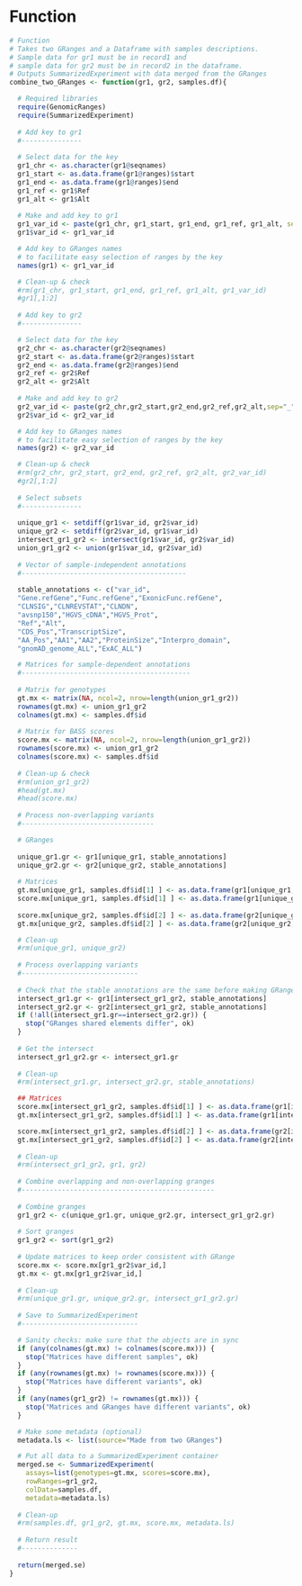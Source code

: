 
# Function

```r

# Function
# Takes two GRanges and a Dataframe with samples descriptions.  
# Sample data for gr1 must be in record1 and 
# sample data for gr2 must be in record2 in the dataframe.  
# Outputs SummarizedExperiment with data merged from the GRanges
combine_two_GRanges <- function(gr1, gr2, samples.df){

  # Required libraries
  require(GenomicRanges)
  require(SummarizedExperiment)
  
  # Add key to gr1
  #---------------
  
  # Select data for the key
  gr1_chr <- as.character(gr1@seqnames)
  gr1_start <- as.data.frame(gr1@ranges)$start
  gr1_end <- as.data.frame(gr1@ranges)$end
  gr1_ref <- gr1$Ref
  gr1_alt <- gr1$Alt
 
  # Make and add key to gr1
  gr1_var_id <- paste(gr1_chr, gr1_start, gr1_end, gr1_ref, gr1_alt, sep="_")
  gr1$var_id <- gr1_var_id

  # Add key to GRanges names
  # to facilitate easy selection of ranges by the key
  names(gr1) <- gr1_var_id

  # Clean-up & check
  #rm(gr1_chr, gr1_start, gr1_end, gr1_ref, gr1_alt, gr1_var_id)
  #gr1[,1:2]
  
  # Add key to gr2
  #---------------

  # Select data for the key
  gr2_chr <- as.character(gr2@seqnames)
  gr2_start <- as.data.frame(gr2@ranges)$start
  gr2_end <- as.data.frame(gr2@ranges)$end
  gr2_ref <- gr2$Ref
  gr2_alt <- gr2$Alt
 
  # Make and add key to gr2
  gr2_var_id <- paste(gr2_chr,gr2_start,gr2_end,gr2_ref,gr2_alt,sep="_")
  gr2$var_id <- gr2_var_id

  # Add key to GRanges names
  # to facilitate easy selection of ranges by the key
  names(gr2) <- gr2_var_id

  # Clean-up & check
  #rm(gr2_chr, gr2_start, gr2_end, gr2_ref, gr2_alt, gr2_var_id)
  #gr2[,1:2]
  
  # Select subsets
  #---------------
  
  unique_gr1 <- setdiff(gr1$var_id, gr2$var_id)
  unique_gr2 <- setdiff(gr2$var_id, gr1$var_id)
  intersect_gr1_gr2 <- intersect(gr1$var_id, gr2$var_id)
  union_gr1_gr2 <- union(gr1$var_id, gr2$var_id)
  
  # Vector of sample-independent annotations
  #-----------------------------------------
  
  stable_annotations <- c("var_id",
  "Gene.refGene","Func.refGene","ExonicFunc.refGene",
  "CLNSIG","CLNREVSTAT","CLNDN",
  "avsnp150","HGVS_cDNA","HGVS_Prot",
  "Ref","Alt",
  "CDS_Pos","TranscriptSize",
  "AA_Pos","AA1","AA2","ProteinSize","Interpro_domain",
  "gnomAD_genome_ALL","ExAC_ALL")

  # Matrices for sample-dependent annotations
  #------------------------------------------
  
  # Matrix for genotypes
  gt.mx <- matrix(NA, ncol=2, nrow=length(union_gr1_gr2))
  rownames(gt.mx) <- union_gr1_gr2
  colnames(gt.mx) <- samples.df$id
  
  # Matrix for BASS scores
  score.mx <- matrix(NA, ncol=2, nrow=length(union_gr1_gr2))
  rownames(score.mx) <- union_gr1_gr2
  colnames(score.mx) <- samples.df$id
  
  # Clean-up & check
  #rm(union_gr1_gr2)
  #head(gt.mx)
  #head(score.mx)
  
  # Process non-overlapping variants
  #---------------------------------

  # GRanges
  
  unique_gr1.gr <- gr1[unique_gr1, stable_annotations]
  unique_gr2.gr <- gr2[unique_gr2, stable_annotations]
  
  # Matrices
  gt.mx[unique_gr1, samples.df$id[1] ] <- as.data.frame(gr1[unique_gr1,])$GT
  score.mx[unique_gr1, samples.df$id[1] ] <- as.data.frame(gr1[unique_gr1,])$Score
  
  score.mx[unique_gr2, samples.df$id[2] ] <- as.data.frame(gr2[unique_gr2,])$Score
  gt.mx[unique_gr2, samples.df$id[2] ] <- as.data.frame(gr2[unique_gr2,])$GT

  # Clean-up
  #rm(unique_gr1, unique_gr2)
  
  # Process overlapping variants
  #-----------------------------
  
  # Check that the stable annotations are the same before making GRange
  intersect_gr1.gr <- gr1[intersect_gr1_gr2, stable_annotations]
  intersect_gr2.gr <- gr2[intersect_gr1_gr2, stable_annotations]
  if (!all(intersect_gr1.gr==intersect_gr2.gr)) {
    stop("GRanges shared elements differ", ok)
  }
 
  # Get the intersect
  intersect_gr1_gr2.gr <- intersect_gr1.gr
  
  # Clean-up
  #rm(intersect_gr1.gr, intersect_gr2.gr, stable_annotations)

  ## Matrices
  score.mx[intersect_gr1_gr2, samples.df$id[1] ] <- as.data.frame(gr1[intersect_gr1_gr2,])$Score
  gt.mx[intersect_gr1_gr2, samples.df$id[1] ] <- as.data.frame(gr1[intersect_gr1_gr2,])$GT

  score.mx[intersect_gr1_gr2, samples.df$id[2] ] <- as.data.frame(gr2[intersect_gr1_gr2,])$Score
  gt.mx[intersect_gr1_gr2, samples.df$id[2] ] <- as.data.frame(gr2[intersect_gr1_gr2,])$GT
  
  # Clean-up
  #rm(intersect_gr1_gr2, gr1, gr2)
  
  # Combine overlapping and non-overlapping granges
  #------------------------------------------------
  
  # Combine granges
  gr1_gr2 <- c(unique_gr1.gr, unique_gr2.gr, intersect_gr1_gr2.gr)
  
  # Sort granges
  gr1_gr2 <- sort(gr1_gr2)
  
  # Update matrices to keep order consistent with GRange
  score.mx <- score.mx[gr1_gr2$var_id,]
  gt.mx <- gt.mx[gr1_gr2$var_id,]
  
  # Clean-up
  #rm(unique_gr1.gr, unique_gr2.gr, intersect_gr1_gr2.gr)
  
  # Save to SummarizedExperiment
  #-----------------------------

  # Sanity checks: make sure that the objects are in sync
  if (any(colnames(gt.mx) != colnames(score.mx))) {
    stop("Matrices have different samples", ok)
  }
  if (any(rownames(gt.mx) != rownames(score.mx))) {
    stop("Matrices have different variants", ok)
  }
  if (any(names(gr1_gr2) != rownames(gt.mx))) {
    stop("Matrices and GRanges have different variants", ok)
  }

  # Make some metadata (optional)
  metadata.ls <- list(source="Made from two GRanges")

  # Put all data to a SummarizedExperiment container
  merged.se <- SummarizedExperiment(
    assays=list(genotypes=gt.mx, scores=score.mx),
    rowRanges=gr1_gr2, 
    colData=samples.df, 
    metadata=metadata.ls)
  
  # Clean-up
  #rm(samples.df, gr1_gr2, gt.mx, score.mx, metadata.ls)
  
  # Return result
  #--------------
  
  return(merged.se)
}

```
